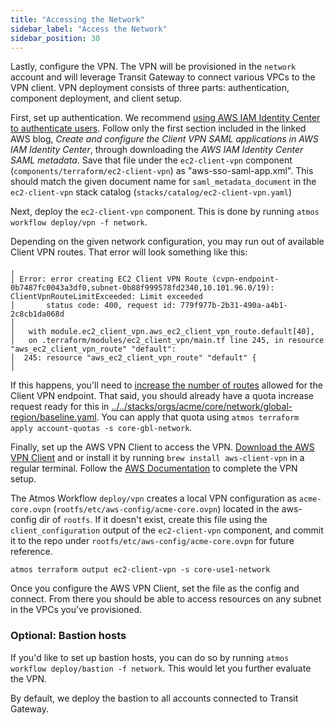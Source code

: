 ```yaml
---
title: "Accessing the Network"
sidebar_label: "Access the Network"
sidebar_position: 30
---
```


Lastly, configure the VPN. The VPN will be provisioned in the `network` account and will leverage Transit Gateway to
connect various VPCs to the VPN client. VPN deployment consists of three parts: authentication, component deployment,
and client setup.

First, set up authentication. We recommend [using AWS IAM Identity Center to authenticate users](https://aws.amazon.com/blogs/security/authenticate-aws-client-vpn-users-with-aws-single-sign-on/). Follow only the first section included in the linked AWS blog, _Create and configure the Client VPN SAML applications in AWS IAM Identity Center_, through downloading the _AWS IAM Identity Center SAML metadata_. Save that file under the `ec2-client-vpn` component (`components/terraform/ec2-client-vpn`) as "aws-sso-saml-app.xml". This should match the given document name for `saml_metadata_document` in the `ec2-client-vpn` stack catalog (`stacks/catalog/ec2-client-vpn.yaml`)

Next, deploy the `ec2-client-vpn` component. This is done by running `atmos workflow deploy/vpn -f network`.

Depending on the given network configuration, you may run out of available Client VPN routes. That error will look something like this:

```console
╷
│ Error: error creating EC2 Client VPN Route (cvpn-endpoint-0b7487fc0043a3df0,subnet-0b88f999578fd2340,10.101.96.0/19): ClientVpnRouteLimitExceeded: Limit exceeded
│       status code: 400, request id: 779f977b-2b31-490a-a4b1-2c8cb1da068d
│
│   with module.ec2_client_vpn.aws_ec2_client_vpn_route.default[40],
│   on .terraform/modules/ec2_client_vpn/main.tf line 245, in resource "aws_ec2_client_vpn_route" "default":
│  245: resource "aws_ec2_client_vpn_route" "default" {
│
```

If this happens, you'll need to
[increase the number of routes](https://console.aws.amazon.com/servicequotas/home/services/ec2/quotas/L-401D78F7)
allowed for the Client VPN endpoint. That said, you should already have a quota increase request ready for this in
[../../stacks/orgs/acme/core/network/global-region/baseline.yaml](../../stacks/orgs/acme/core/network/global-region/baseline.yaml).
You can apply that quota using `atmos terraform apply account-quotas -s core-gbl-network`.

Finally, set up the AWS VPN Client to access the VPN. [Download the AWS VPN Client](https://aws.amazon.com/vpn/client-vpn-download/) and or install it by running `brew install aws-client-vpn` in a regular terminal. Follow the
[AWS Documentation](https://docs.aws.amazon.com/vpn/latest/clientvpn-user/connect-aws-client-vpn-connect.html) to complete the VPN setup.

The Atmos Workflow `deploy/vpn` creates a local VPN configuration as `acme-core.ovpn` (`rootfs/etc/aws-config/acme-core.ovpn`) located in the aws-config dir of `rootfs`. If it doesn't exist, create this file using the `client_configuration` output of the `ec2-client-vpn` component, and commit it to the repo under `rootfs/etc/aws-config/acme-core.ovpn` for future reference.

```
atmos terraform output ec2-client-vpn -s core-use1-network
```

Once you configure the AWS VPN Client, set the file as the config and connect. From there you should be able to access resources on any subnet in the VPCs you've provisioned.

### Optional: Bastion hosts

If you'd like to set up bastion hosts, you can do so by running `atmos workflow deploy/bastion -f network`. This would let you further evaluate the VPN.

By default, we deploy the bastion to all accounts connected to Transit Gateway.
